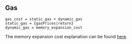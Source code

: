 ## Gas

    gas_cost = static_gas + dynamic_gas
    static_gas = {gasPrices|return}
    dynamic_gas = memory_expansion_cost

The memory expansion cost explanation can be found [here](/about).
